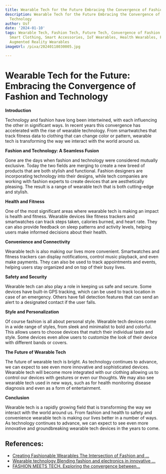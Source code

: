 ```yaml
---
title: Wearable Tech for the Future Embracing the Convergence of Fashion and Technology
description: Wearable Tech for the Future Embracing the Convergence of Fashion and
  Technology
author: Usf
date: '2024-01-10'
tags: Wearable Tech, Fashion Tech, Future Tech, Convergence of Fashion and Technology,
  Smart Clothing, Smart Accessories, IoT Wearables, Health Wearables, Fitness Wearables,
  Augmented Reality Wearables
imageUrl: /pixa/20240118030005.jpg

---
```

# Wearable  Tech for the Future: Embracing the Convergence of Fashion and Technology

**Introduction**

Technology and fashion have  long been intertwined, with each influencing the  other in significant ways. In recent years this  convergence has accelerated with the rise of wearable technology. From smartwatches that track fitness  data to clothing that can change color  or pattern, wearable tech is transforming the way we interact with the world around us.

**Fashion and Technology: A Seamless Fusion**

Gone are the days when fashion and  technology were considered mutually exclusive. Today the two fields are merging to create a new breed of products that are both stylish and functional. Fashion  designers are incorporating technology  into their designs, while tech companies  are working with fashion experts to create devices that are aesthetically pleasing. The result is  a range of wearable tech that is both cutting-edge and  stylish.

**Health and Fitness**

One of  the most significant areas where wearable tech  is making an impact is health and fitness. Wearable devices like fitness trackers and smartwatches can  track steps taken, calories burned, and heart rate. They  can  also provide  feedback on sleep patterns and activity  levels, helping users make informed decisions about their health.

**Convenience and Connectivity**

Wearable tech is also making our  lives more convenient. Smartwatches and fitness  trackers can display  notifications, control music playback, and even make payments. They can also be  used to track appointments and events, helping users  stay organized and on top of their busy lives.

**Safety  and Security**

Wearable tech can also play a role  in keeping us safe  and  secure. Some devices have built-in GPS tracking, which can be used to track location in case of an emergency. Others  have fall detection features that can send an alert to a designated contact if the user falls.

**Style and Personalization**

Of course fashion is all about personal style. Wearable tech devices come in a wide range of styles, from sleek and minimalist to bold and colorful. This allows users to  choose devices that match their  individual taste and style. Some devices even allow users to customize the look of their device with different bands or covers.

**The  Future of Wearable Tech**

The future of wearable  tech is bright. As technology continues to advance, we can expect to see even  more innovative and  sophisticated devices. Wearable tech  will become more integrated with our clothing allowing us  to control our devices with  gestures or even our  thoughts. We may also see wearable tech used in  new ways, such as for health monitoring disease diagnosis and even as a form of entertainment.

**Conclusion**

Wearable tech is a rapidly growing field that is transforming the way we interact  with the world  around us. From fashion and health to  safety and convenience  wearable tech is  making our lives better in a number of ways. As technology continues to advance, we  can expect to see even more innovative and groundbreaking wearable tech devices in the years  to come.

## References:
- [Creating Fashionable Wearables The Intersection of Fashion and ...](https://utilitiesone.com/creating-fashionable-wearables-the-intersection-of-fashion-and-engineering)
- [Wearable technology Blending fashion and electronics in innovative ...](https://energy5.com/wearable-technology-blending-fashion-and-electronics-in-innovative-ways)
- [FASHION MEETS TECH. Exploring the convergence between…](https://medium.com/@madakienyo04/fashion-meets-tech-b691697c0255)
